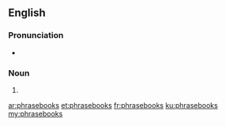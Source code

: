 {{also|phrase books}}
==English==

===Pronunciation===
* {{IPA|/fɹeɪzbʊks/|lang=en}}

===Noun===
{{head|en|noun plural form}}

# {{plural of|phrasebook|lang=en}}

[[ar:phrasebooks]]
[[et:phrasebooks]]
[[fr:phrasebooks]]
[[ku:phrasebooks]]
[[my:phrasebooks]]